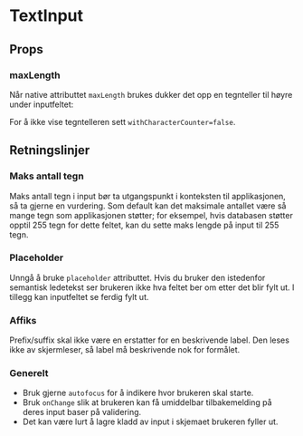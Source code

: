 
<Meta of={TextInputStories} />

# TextInput

<ComponentLinkRow
  docsHref="https://design.domstol.no/987b33f71/p/8048eb-textinput/b/800765"
  figmaHref="https://www.figma.com/file/ewqSDmkgqDQ5PyOsRp4V5b/?node-id=155%3A38"
  githubHref="https://github.com/domstolene/designsystem/tree/main/packages/components/src/components/TextInput"
  storybookHref="https://domstolene.github.io/designsystem/?path=/story/dds-components-textinput--default"
/>

## Props

<Canvas of={TextInputStories.Default} sourceState="shown" />
<Controls of={TextInputStories.Default} />

### maxLength

Når native attributtet `maxLength` brukes dukker det opp en tegnteller til høyre under inputfeltet:

<Canvas of={TextInputStories.WithCharacterCount} sourceState="shown" />

For å ikke vise tegntelleren sett `withCharacterCounter=false`.

## Retningslinjer

### Maks antall tegn

Maks antall tegn i input bør ta utgangspunkt i konteksten til applikasjonen, så ta gjerne en vurdering. Som default kan det maksimale antallet være så mange tegn som applikasjonen støtter; for eksempel, hvis databasen støtter opptil 255 tegn for dette feltet, kan du sette maks lengde på input til 255 tegn.

### Placeholder

Unngå å bruke `placeholder` attributtet. Hvis du bruker den istedenfor semantisk ledetekst ser brukeren ikke hva feltet ber om etter det blir fylt ut. I tillegg kan inputfeltet se ferdig fylt ut.

### Affiks

Prefix/suffix skal ikke være en erstatter for en beskrivende label. Den leses ikke av skjermleser, så label må beskrivende nok for formålet.

### Generelt

- Bruk gjerne `autofocus` for å indikere hvor brukeren skal starte.
- Bruk `onChange` slik at brukeren kan få umiddelbar tilbakemelding på deres input baser på validering.
- Det kan være lurt å lagre kladd av input i skjemaet brukeren fyller ut.
